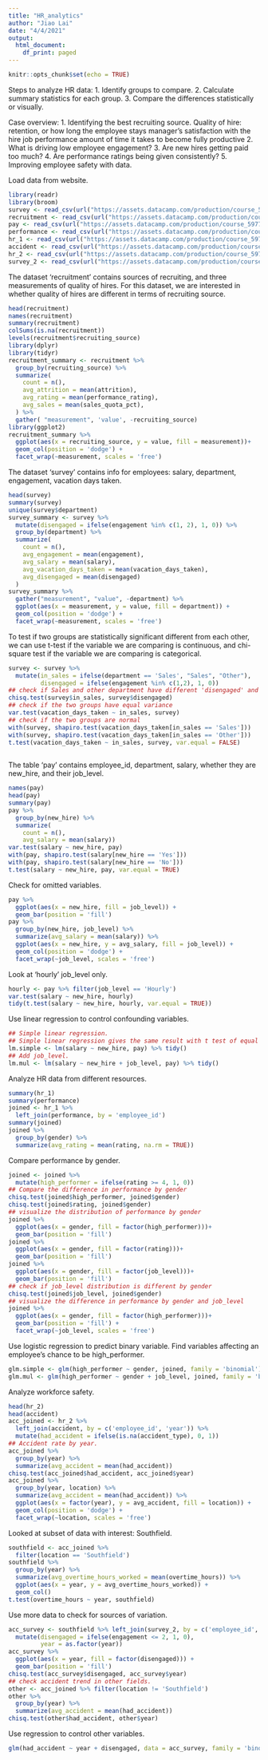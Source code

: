 ```yaml
---
title: "HR_analytics"
author: "Jiao Lai"
date: "4/4/2021"
output:
  html_document:
    df_print: paged
---
```

```r
knitr::opts_chunk$set(echo = TRUE)
```
Steps to analyze HR data:
1. Identify groups to compare.
2. Calculate summary statistics for each group.
3. Compare the differences statistically or visually.

Case overview:
1. Identifying the best recruiting source.
Quality of hire:
  retention, or how long the employee stays
  manager's satisfaction with the hire
  job performance
  amount of time it takes to become fully productive
2. What is driving low employee engagement?
3. Are new hires getting paid too much?
4. Are performance ratings being given consistently?
5. Improving employee safety with data.

Load data from website.
```r
library(readr)
library(broom)
survey <- read_csv(url("https://assets.datacamp.com/production/course_5977/datasets/survey_data.csv"))
recruitment <- read_csv(url("https://assets.datacamp.com/production/course_5977/datasets/recruitment_data.csv"))
pay <- read_csv(url("https://assets.datacamp.com/production/course_5977/datasets/fair_pay_data.csv"))
performance <- read_csv(url("https://assets.datacamp.com/production/course_5977/datasets/performance_data.csv"))
hr_1 <- read_csv(url("https://assets.datacamp.com/production/course_5977/datasets/hr_data.csv"))
accident <- read_csv(url("https://assets.datacamp.com/production/course_5977/datasets/accident_data.csv"))
hr_2 <- read_csv(url("https://assets.datacamp.com/production/course_5977/datasets/hr_data_2.csv"))
survey_2 <- read_csv(url("https://assets.datacamp.com/production/course_5977/datasets/survey_data_2.csv"))
```
The dataset 'recruitment' contains sources of recruiting, and three measurements of quality of hires.
For this dataset, we are interested in whether quality of hires are different in terms of recruiting source.

```r
head(recruitment)
names(recruitment)
summary(recruitment)
colSums(is.na(recruitment))
levels(recruitment$recruiting_source)
library(dplyr)
library(tidyr)
recruitment_summary <- recruitment %>%
  group_by(recruiting_source) %>%
  summarize(
    count = n(),
    avg_attrition = mean(attrition),
    avg_rating = mean(performance_rating),
    avg_sales = mean(sales_quota_pct),
  ) %>%
  gather( "measurement", 'value', -recruiting_source)
library(ggplot2)
recruitment_summary %>%
  ggplot(aes(x = recruiting_source, y = value, fill = measurement))+
  geom_col(position = 'dodge') +
  facet_wrap(~measurement, scales = 'free')
```
The dataset 'survey' contains info for employees: salary, department, engagement, vacation days taken.
```r
head(survey)
summary(survey)
unique(survey$department)
survey_summary <- survey %>%
  mutate(disengaged = ifelse(engagement %in% c(1, 2), 1, 0)) %>%
  group_by(department) %>%
  summarize(
    count = n(),
    avg_engagement = mean(engagement),
    avg_salary = mean(salary),
    avg_vacation_days_taken = mean(vacation_days_taken),
    avg_disengaged = mean(disengaged)
  )
survey_summary %>%
  gather("measurement", "value", -department) %>%
  ggplot(aes(x = measurement, y = value, fill = department)) +
  geom_col(position = 'dodge') +
  facet_wrap(~measurement, scales = 'free')

```
To test if two groups are statistically significant different from each other, we can use t-test if the variable we are comparing is continuous, and chi-square test if the variable we are comparing is categorical.
```r
survey <- survey %>%
  mutate(in_sales = ifelse(department == 'Sales', "Sales", "Other"),
         disengaged = ifelse(engagement %in% c(1,2), 1, 0)) 
## check if Sales and other department have different 'disengaged' and 'vacation_days_taken'
chisq.test(survey$in_sales, survey$disengaged)
## check if the two groups have equal variance 
var.test(vacation_days_taken ~ in_sales, survey)
## check if the two groups are normal
with(survey, shapiro.test(vacation_days_taken[in_sales == 'Sales']))
with(survey, shapiro.test(vacation_days_taken[in_sales == 'Other']))
t.test(vacation_days_taken ~ in_sales, survey, var.equal = FALSE)
 
```

The table 'pay' contains employee_id, department, salary, whether they are new_hire, and their job_level.
```r
names(pay)
head(pay)
summary(pay)
pay %>%
  group_by(new_hire) %>%
  summarize(
    count = n(),
    avg_salary = mean(salary))
var.test(salary ~ new_hire, pay)
with(pay, shapiro.test(salary[new_hire == 'Yes']))
with(pay, shapiro.test(salary[new_hire == 'No']))
t.test(salary ~ new_hire, pay, var.equal = TRUE) 
```
Check for omitted variables.
```r
pay %>%
  ggplot(aes(x = new_hire, fill = job_level)) +
  geom_bar(position = 'fill')
pay %>%
  group_by(new_hire, job_level) %>%
  summarize(avg_salary = mean(salary)) %>%
  ggplot(aes(x = new_hire, y = avg_salary, fill = job_level)) +
  geom_col(position = 'dodge') +
  facet_wrap(~job_level, scales = 'free')

```
Look at 'hourly' job_level only.
```r
hourly <- pay %>% filter(job_level == 'Hourly') 
var.test(salary ~ new_hire, hourly)
tidy(t.test(salary ~ new_hire, hourly, var.equal = TRUE))

```
Use linear regression to control confounding variables.
```r
## Simple linear regression.
## Simple linear regression gives the same result with t test of equal variances.
lm.simple <- lm(salary ~ new_hire, pay) %>% tidy()
## Add job_level.
lm.mul <- lm(salary ~ new_hire + job_level, pay) %>% tidy()

```
Analyze HR data from different resources.
```r
summary(hr_1)
summary(performance)
joined <- hr_1 %>%
  left_join(performance, by = 'employee_id')
summary(joined)
joined %>%
  group_by(gender) %>%
  summarize(avg_rating = mean(rating, na.rm = TRUE))
```
Compare performance by gender.
```r
joined <- joined %>%
  mutate(high_performer = ifelse(rating >= 4, 1, 0))
## Compare the difference in performance by gender
chisq.test(joined$high_performer, joined$gender)
chisq.test(joined$rating, joined$gender)
## visualize the distribution of performance by gender
joined %>%
  ggplot(aes(x = gender, fill = factor(high_performer)))+
  geom_bar(position = 'fill')
joined %>%
  ggplot(aes(x = gender, fill = factor(rating)))+
  geom_bar(position = 'fill')
joined %>%
  ggplot(aes(x = gender, fill = factor(job_level)))+
  geom_bar(position = 'fill')
## check if job_level distribution is different by gender
chisq.test(joined$job_level, joined$gender)
## visualize the difference in performance by gender and job_level
joined %>%
  ggplot(aes(x = gender, fill = factor(high_performer)))+
  geom_bar(position = 'fill') +
  facet_wrap(~job_level, scales = 'free')
```
Use logistic regression to predict binary variable.
Find variables affecting an employee's chance to be high_performer.

```r
glm.simple <- glm(high_performer ~ gender, joined, family = 'binomial') %>% tidy()
glm.mul <- glm(high_performer ~ gender + job_level, joined, family = 'binomial')  %>% tidy()
```

Analyze workforce safety.
```r
head(hr_2)
head(accident)
acc_joined <- hr_2 %>%
  left_join(accident, by = c('employee_id', 'year')) %>%
  mutate(had_accident = ifelse(is.na(accident_type), 0, 1))
## Accident rate by year.
acc_joined %>%
  group_by(year) %>%
  summarize(avg_accident = mean(had_accident))
chisq.test(acc_joined$had_accident, acc_joined$year)
acc_joined %>%
  group_by(year, location) %>%
  summarize(avg_accident = mean(had_accident)) %>%
  ggplot(aes(x = factor(year), y = avg_accident, fill = location)) +
  geom_col(position = 'dodge') +
  facet_wrap(~location, scales = 'free')
```
Looked at subset of data with interest: Southfield.

```r
southfield <- acc_joined %>%
  filter(location == 'Southfield') 
southfield %>%
  group_by(year) %>%
  summarize(avg_overtime_hours_worked = mean(overtime_hours)) %>%
  ggplot(aes(x = year, y = avg_overtime_hours_worked)) +
  geom_col()
t.test(overtime_hours ~ year, southfield)
```
Use more data to check for sources of variation.
```r
acc_survey <- southfield %>% left_join(survey_2, by = c('employee_id', 'year')) %>%
  mutate(disengaged = ifelse(engagement <= 2, 1, 0),
         year = as.factor(year))
acc_survey %>%
  ggplot(aes(x = year, fill = factor(disengaged))) +
  geom_bar(position = 'fill')
chisq.test(acc_survey$disengaged, acc_survey$year)
## check accident trend in other fields.
other <- acc_joined %>% filter(location != 'Southfield') 
other %>%
  group_by(year) %>%
  summarize(avg_accident = mean(had_accident))
chisq.test(other$had_accident, other$year)
```
Use regression to control other variables.
```r
glm(had_accident ~ year + disengaged, data = acc_survey, family = 'binomial') %>% tidy()

```
